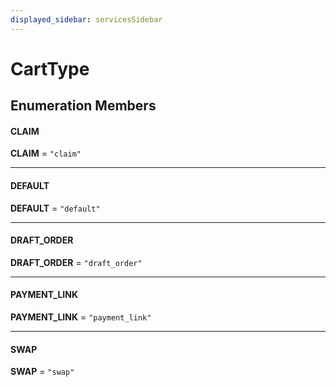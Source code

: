 ```yaml
---
displayed_sidebar: servicesSidebar
---
```



# CartType

## Enumeration Members

#### CLAIM

 **CLAIM** = `"claim"`

___

#### DEFAULT

 **DEFAULT** = `"default"`

___

#### DRAFT\_ORDER

 **DRAFT\_ORDER** = `"draft_order"`

___

#### PAYMENT\_LINK

 **PAYMENT\_LINK** = `"payment_link"`

___

#### SWAP

 **SWAP** = `"swap"`
